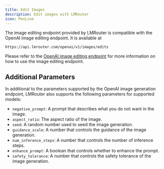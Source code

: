 ```yaml
---
title: Edit Images
description: Edit images with LMRouter
icon: PenLine
---
```


The image editing endpoint provided by LMRouter is compatible with the OpenAI image editing endpoint. It is available at

```
https://api.lmrouter.com/openai/v1/images/edits
```

Please refer to the [OpenAI image editing endpoint](https://platform.openai.com/docs/api-reference/images/createEdit) for more information on how to use the image editing endpoint.

## Additional Parameters

In additional to the parameters supported by the OpenAI image generation endpoint, LMRouter also supports the following parameters for supported models:

- `negative_prompt`: A prompt that describes what you do not want in the image.
- `aspect_ratio`: The aspect ratio of the image.
- `seed`: A random number used to seed the image generation.
- `guidance_scale`: A number that controls the guidance of the image generation.
- `num_inference_steps`: A number that controls the number of inference steps.
- `enhance_prompt`: A boolean that controls whether to enhance the prompt.
- `safety_tolerance`: A number that controls the safety tolerance of the image generation.
